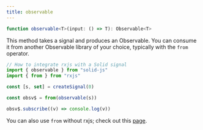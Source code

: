 ```yaml
---
title: observable
---
```


```ts
function observable<T>(input: () => T): Observable<T>

```

This method takes a signal and produces an Observable. 
You can consume it from another Observable library of your choice, typically with the `from` operator.

```ts
// How to integrate rxjs with a Solid signal
import { observable } from "solid-js"
import { from } from "rxjs"

const [s, set] = createSignal(0)

const obsv$ = from(observable(s))

obsv$.subscribe((v) => console.log(v))
```

You can also use `from` without rxjs; check out this [page](/reference/reactive-utilities/from).
